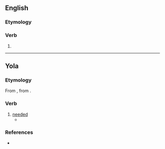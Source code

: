 ==English==

===Etymology===
{{suffix|en|need|eth}}

===Verb===
{{head|en|verb form}}

# {{en-archaic third-person singular of|need}}

----
==Yola==
 
===Etymology===
From {{inh|yol|enm|neden}}, from {{inh|yol|ang|nēodian}}. 
 
===Verb===
{{head|yol|verb}}
 
# [[needed]]
#* {{quote-book|yol|year=1867|line=23|title=CONGRATULATORY ADDRESS IN THE DIALECT OF FORTH AND BARGY|passage=Wee alane '''needeth'''.|translation=We alone '''stood in need of'''.}}
 
===References===
* {{R:Poole 1867|page=114}}
